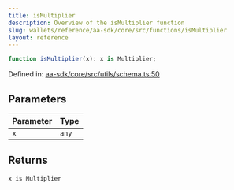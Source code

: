 ```yaml
---
title: isMultiplier
description: Overview of the isMultiplier function
slug: wallets/reference/aa-sdk/core/src/functions/isMultiplier
layout: reference
---
```


```ts
function isMultiplier(x): x is Multiplier;
```

Defined in: [aa-sdk/core/src/utils/schema.ts:50](https://github.com/alchemyplatform/aa-sdk/blob/49e74eee8606f480b200b4612d00d950da8a8742/aa-sdk/core/src/utils/schema.ts#L50)

## Parameters

| Parameter | Type  |
| :-------- | :---- |
| `x`       | `any` |

## Returns

`x is Multiplier`

